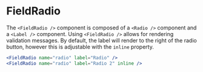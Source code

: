 
<Meta component={FieldRadio} title="Docs/Components/Fields/FieldRadio" />

# FieldRadio

The `<FieldRadio />` component is composed of a `<Radio />` component and a `<Label />` component. Using `<FieldRadio />` allows for rendering validation messages. By default, the label will render to the right of the radio button, however this is adjustable with the `inline` property.

```jsx
<FieldRadio name="radio" label="Radio" />
<FieldRadio name="radio" label="Radio 2" inline />
```
